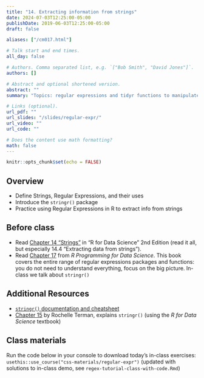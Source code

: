 ```yaml
---
title: "14. Extracting information from strings"
date: 2024-07-03T12:25:00-05:00
publishDate: 2019-06-03T12:25:00-05:00
draft: false

aliases: ["/cm017.html"]

# Talk start and end times.
all_day: false

# Authors. Comma separated list, e.g. `["Bob Smith", "David Jones"]`.
authors: []

# Abstract and optional shortened version.
abstract: ""
summary: "Topics: regular expressions and tidyr functions to manipulate strings."

# Links (optional).
url_pdf: ""
url_slides: "/slides/regular-expr/"
url_video: ""
url_code: ""

# Does the content use math formatting?
math: false
---
```


```r
knitr::opts_chunk$set(echo = FALSE)
```


## Overview

* Define Strings, Regular Expressions, and their uses
* Introduce the `stringr()` package
* Practice using Regular Expressions in R to extract info from strings


## Before class

* Read [Chapter 14 "Strings"](https://r4ds.hadley.nz/strings) in "R for Data Science" 2nd Edition (read it all, but especially 14.4 "Extracting data from strings").
* Read [Chapter 17](https://bookdown.org/rdpeng/rprogdatascience/regular-expressions.html#the-stringr-package) from *R Programming for Data Science*. This book covers the entire range of regular expressions packages and functions: you do not need to understand everything, focus on the big picture. In-class we talk about `stringr()`


## Additional Resources

* [`stringr()` documentation and cheatsheet](https://stringr.tidyverse.org/)
* [Chapter 15](https://plsc-31101.github.io/course/strings-and-regular-expressions.html#applying-regex) by Rochelle Terman, explains `stringr()` (using the *R for Data Science* textbook)  


## Class materials 

Run the code below in your console to download today’s in-class exercises: `usethis::use_course("css-materials/regular-expr")` (updated with solutions to in-class demo, see `regex-tutorial-class-with-code.Rmd`)
